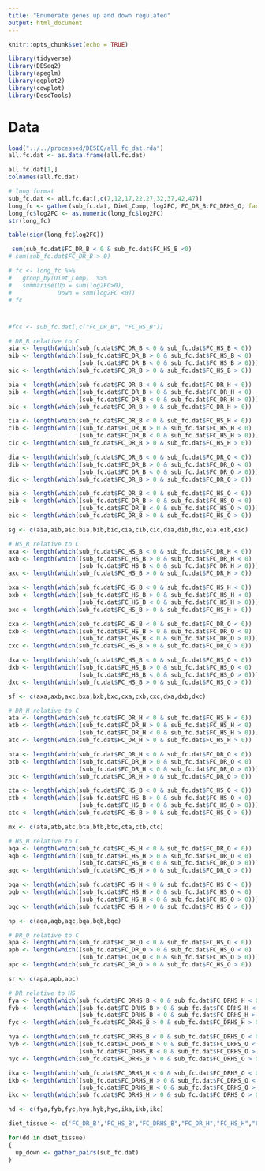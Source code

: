 ```yaml
---
title: "Enumerate genes up and down regulated"
output: html_document
---
```


```r
knitr::opts_chunk$set(echo = TRUE)
```

```r
library(tidyverse)
library(DESeq2)
library(apeglm)
library(ggplot2)
library(cowplot)
library(DescTools)
```

# Data

```r
load("../../processed/DESEQ/all_fc_dat.rda")
all.fc.dat <- as.data.frame(all.fc.dat) 

all.fc.dat[1,]
colnames(all.fc.dat)

# long format
sub_fc.dat <- all.fc.dat[,c(7,12,17,22,27,32,37,42,47)]
long_fc <- gather(sub_fc.dat, Diet_Comp, log2FC, FC_DR_B:FC_DRHS_O, factor_key=TRUE)
long_fc$log2FC <- as.numeric(long_fc$log2FC)
str(long_fc)

```



```r
table(sign(long_fc$log2FC))

 sum(sub_fc.dat$FC_DR_B < 0 & sub_fc.dat$FC_HS_B <0)
# sum(sub_fc.dat$FC_DR_B > 0)

# fc <- long_fc %>% 
#   group_by(Diet_Comp)  %>% 
#   summarise(Up = sum(log2FC>0), 
#             Down = sum(log2FC <0))
# fc

```

# 

```r
#fcc <- sub_fc.dat[,c("FC_DR_B", "FC_HS_B")]

# DR_B relative to C
aia <- length(which(sub_fc.dat$FC_DR_B < 0 & sub_fc.dat$FC_HS_B < 0)) 
aib <- length(which((sub_fc.dat$FC_DR_B > 0 & sub_fc.dat$FC_HS_B < 0) | 
                    (sub_fc.dat$FC_DR_B < 0 & sub_fc.dat$FC_HS_B > 0))) 
aic <- length(which(sub_fc.dat$FC_DR_B > 0 & sub_fc.dat$FC_HS_B > 0)) 

bia <- length(which(sub_fc.dat$FC_DR_B < 0 & sub_fc.dat$FC_DR_H < 0)) 
bib <- length(which((sub_fc.dat$FC_DR_B > 0 & sub_fc.dat$FC_DR_H < 0) | 
                    (sub_fc.dat$FC_DR_B < 0 & sub_fc.dat$FC_DR_H > 0))) 
bic <- length(which(sub_fc.dat$FC_DR_B > 0 & sub_fc.dat$FC_DR_H > 0)) 

cia <- length(which(sub_fc.dat$FC_DR_B < 0 & sub_fc.dat$FC_HS_H < 0)) 
cib <- length(which((sub_fc.dat$FC_DR_B > 0 & sub_fc.dat$FC_HS_H < 0) | 
                    (sub_fc.dat$FC_DR_B < 0 & sub_fc.dat$FC_HS_H > 0))) 
cic <- length(which(sub_fc.dat$FC_DR_B > 0 & sub_fc.dat$FC_HS_H > 0)) 

dia <- length(which(sub_fc.dat$FC_DR_B < 0 & sub_fc.dat$FC_DR_O < 0)) 
dib <- length(which((sub_fc.dat$FC_DR_B > 0 & sub_fc.dat$FC_DR_O < 0) | 
                    (sub_fc.dat$FC_DR_B < 0 & sub_fc.dat$FC_DR_O > 0))) 
dic <- length(which(sub_fc.dat$FC_DR_B > 0 & sub_fc.dat$FC_DR_O > 0)) 

eia <- length(which(sub_fc.dat$FC_DR_B < 0 & sub_fc.dat$FC_HS_O < 0)) 
eib <- length(which((sub_fc.dat$FC_DR_B > 0 & sub_fc.dat$FC_HS_O < 0) | 
                    (sub_fc.dat$FC_DR_B < 0 & sub_fc.dat$FC_HS_O > 0))) 
eic <- length(which(sub_fc.dat$FC_DR_B > 0 & sub_fc.dat$FC_HS_O > 0)) 

sg <- c(aia,aib,aic,bia,bib,bic,cia,cib,cic,dia,dib,dic,eia,eib,eic)

# HS_B relative to C
axa <- length(which(sub_fc.dat$FC_HS_B < 0 & sub_fc.dat$FC_DR_H < 0)) 
axb <- length(which((sub_fc.dat$FC_HS_B > 0 & sub_fc.dat$FC_DR_H < 0) | 
                    (sub_fc.dat$FC_HS_B < 0 & sub_fc.dat$FC_DR_H > 0))) 
axc <- length(which(sub_fc.dat$FC_HS_B > 0 & sub_fc.dat$FC_DR_H > 0)) 

bxa <- length(which(sub_fc.dat$FC_HS_B < 0 & sub_fc.dat$FC_HS_H < 0)) 
bxb <- length(which((sub_fc.dat$FC_HS_B > 0 & sub_fc.dat$FC_HS_H < 0) | 
                    (sub_fc.dat$FC_HS_B < 0 & sub_fc.dat$FC_HS_H > 0))) 
bxc <- length(which(sub_fc.dat$FC_HS_B > 0 & sub_fc.dat$FC_HS_H > 0)) 

cxa <- length(which(sub_fc.dat$FC_HS_B < 0 & sub_fc.dat$FC_DR_O < 0)) 
cxb <- length(which((sub_fc.dat$FC_HS_B > 0 & sub_fc.dat$FC_DR_O < 0) | 
                    (sub_fc.dat$FC_HS_B < 0 & sub_fc.dat$FC_DR_O > 0))) 
cxc <- length(which(sub_fc.dat$FC_HS_B > 0 & sub_fc.dat$FC_DR_O > 0)) 

dxa <- length(which(sub_fc.dat$FC_HS_B < 0 & sub_fc.dat$FC_HS_O < 0)) 
dxb <- length(which((sub_fc.dat$FC_HS_B > 0 & sub_fc.dat$FC_HS_O < 0) | 
                    (sub_fc.dat$FC_HS_B < 0 & sub_fc.dat$FC_HS_O > 0))) 
dxc <- length(which(sub_fc.dat$FC_HS_B > 0 & sub_fc.dat$FC_HS_O > 0)) 

sf <- c(axa,axb,axc,bxa,bxb,bxc,cxa,cxb,cxc,dxa,dxb,dxc)

# DR_H relative to C
ata <- length(which(sub_fc.dat$FC_DR_H < 0 & sub_fc.dat$FC_HS_H < 0)) 
atb <- length(which((sub_fc.dat$FC_DR_H > 0 & sub_fc.dat$FC_HS_H < 0) | 
                    (sub_fc.dat$FC_DR_H < 0 & sub_fc.dat$FC_HS_H > 0))) 
atc <- length(which(sub_fc.dat$FC_DR_H > 0 & sub_fc.dat$FC_HS_H > 0)) 

bta <- length(which(sub_fc.dat$FC_DR_H < 0 & sub_fc.dat$FC_DR_O < 0)) 
btb <- length(which((sub_fc.dat$FC_DR_H > 0 & sub_fc.dat$FC_DR_O < 0) | 
                    (sub_fc.dat$FC_DR_H < 0 & sub_fc.dat$FC_DR_O > 0))) 
btc <- length(which(sub_fc.dat$FC_DR_H > 0 & sub_fc.dat$FC_DR_O > 0)) 

cta <- length(which(sub_fc.dat$FC_HS_B < 0 & sub_fc.dat$FC_HS_O < 0)) 
ctb <- length(which((sub_fc.dat$FC_HS_B > 0 & sub_fc.dat$FC_HS_O < 0) | 
                    (sub_fc.dat$FC_HS_B < 0 & sub_fc.dat$FC_HS_O > 0))) 
ctc <- length(which(sub_fc.dat$FC_HS_B > 0 & sub_fc.dat$FC_HS_O > 0)) 

mx <- c(ata,atb,atc,bta,btb,btc,cta,ctb,ctc)

# HS_H relative to C
aqa <- length(which(sub_fc.dat$FC_HS_H < 0 & sub_fc.dat$FC_DR_O < 0)) 
aqb <- length(which((sub_fc.dat$FC_HS_H > 0 & sub_fc.dat$FC_DR_O < 0) | 
                    (sub_fc.dat$FC_HS_H < 0 & sub_fc.dat$FC_DR_O > 0))) 
aqc <- length(which(sub_fc.dat$FC_HS_H > 0 & sub_fc.dat$FC_DR_O > 0)) 

bqa <- length(which(sub_fc.dat$FC_HS_H < 0 & sub_fc.dat$FC_HS_O < 0)) 
bqb <- length(which((sub_fc.dat$FC_HS_H > 0 & sub_fc.dat$FC_HS_O < 0) | 
                    (sub_fc.dat$FC_HS_H < 0 & sub_fc.dat$FC_HS_O > 0))) 
bqc <- length(which(sub_fc.dat$FC_HS_H > 0 & sub_fc.dat$FC_HS_O > 0)) 

np <- c(aqa,aqb,aqc,bqa,bqb,bqc)

# DR_O relative to C
apa <- length(which(sub_fc.dat$FC_DR_O < 0 & sub_fc.dat$FC_HS_O < 0)) 
apb <- length(which((sub_fc.dat$FC_DR_O > 0 & sub_fc.dat$FC_HS_O < 0) | 
                    (sub_fc.dat$FC_DR_O < 0 & sub_fc.dat$FC_HS_O > 0))) 
apc <- length(which(sub_fc.dat$FC_DR_O > 0 & sub_fc.dat$FC_HS_O > 0)) 

sr <- c(apa,apb,apc)

# DR relative to HS
fya <- length(which(sub_fc.dat$FC_DRHS_B < 0 & sub_fc.dat$FC_DRHS_H < 0)) 
fyb <- length(which((sub_fc.dat$FC_DRHS_B > 0 & sub_fc.dat$FC_DRHS_H < 0) | 
                    (sub_fc.dat$FC_DRHS_B < 0 & sub_fc.dat$FC_DRHS_H > 0))) 
fyc <- length(which(sub_fc.dat$FC_DRHS_B > 0 & sub_fc.dat$FC_DRHS_H > 0)) 

hya <- length(which(sub_fc.dat$FC_DRHS_B < 0 & sub_fc.dat$FC_DRHS_O < 0)) 
hyb <- length(which((sub_fc.dat$FC_DRHS_B > 0 & sub_fc.dat$FC_DRHS_O < 0) | 
                    (sub_fc.dat$FC_DRHS_B < 0 & sub_fc.dat$FC_DRHS_O > 0))) 
hyc <- length(which(sub_fc.dat$FC_DRHS_B > 0 & sub_fc.dat$FC_DRHS_O > 0))

ika <- length(which(sub_fc.dat$FC_DRHS_H < 0 & sub_fc.dat$FC_DRHS_O < 0)) 
ikb <- length(which((sub_fc.dat$FC_DRHS_H > 0 & sub_fc.dat$FC_DRHS_O < 0) | 
                    (sub_fc.dat$FC_DRHS_H < 0 & sub_fc.dat$FC_DRHS_O > 0))) 
ikc <- length(which(sub_fc.dat$FC_DRHS_H > 0 & sub_fc.dat$FC_DRHS_O > 0))

hd <- c(fya,fyb,fyc,hya,hyb,hyc,ika,ikb,ikc)
```

```r
diet_tissue <- c('FC_DR_B','FC_HS_B',"FC_DRHS_B","FC_DR_H","FC_HS_H","FC_DRHS_H","FC_DR_O","FC_HS_O","FC_DRHS_O")

for(dd in diet_tissue)
{
  up_down <- gather_pairs(sub_fc.dat)
}
```

